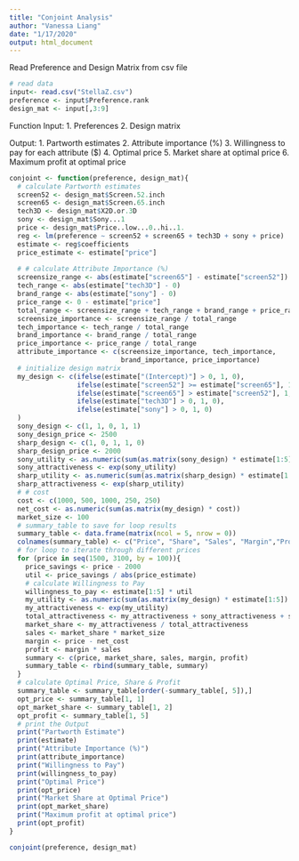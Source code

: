 ```yaml
---
title: "Conjoint Analysis"
author: "Vanessa Liang"
date: "1/17/2020"
output: html_document
---
```

Read Preference and Design Matrix from csv file
```r
# read data
input<- read.csv("StellaZ.csv")
preference <- input$Preference.rank
design_mat <- input[,3:9]
```

Function
Input:
1. Preferences
2. Design matrix

Output:
1. Partworth estimates
2. Attribute importance (%)
3. Willingness to pay for each attribute ($)
4. Optimal price
5. Market share at optimal price
6. Maximum profit at optimal price

```r
conjoint <- function(preference, design_mat){
  # calculate Partworth estimates
  screen52 <- design_mat$Screen.52.inch
  screen65 <- design_mat$Screen.65.inch
  tech3D <- design_mat$X2D.or.3D
  sony <- design_mat$Sony...1
  price <- design_mat$Price..low...0..hi..1.
  reg <- lm(preference ~ screen52 + screen65 + tech3D + sony + price)
  estimate <- reg$coefficients
  price_estimate <- estimate["price"]
  
  # # calculate Attribute Importance (%)
  screensize_range <- abs(estimate["screen65"] - estimate["screen52"])
  tech_range <- abs(estimate["tech3D"] - 0)
  brand_range <- abs(estimate["sony"] - 0)
  price_range <- 0 - estimate["price"]
  total_range <- screensize_range + tech_range + brand_range + price_range
  screensize_importance <- screensize_range / total_range
  tech_importance <- tech_range / total_range
  brand_importance <- brand_range / total_range
  price_importance <- price_range / total_range
  attribute_importance <- c(screensize_importance, tech_importance,
                            brand_importance, price_importance)
  # initialize design matrix
  my_design <- c(ifelse(estimate["(Intercept)"] > 0, 1, 0),
                 ifelse(estimate["screen52"] >= estimate["screen65"], 1, 0),
                 ifelse(estimate["screen65"] > estimate["screen52"], 1, 0),
                 ifelse(estimate["tech3D"] > 0, 1, 0),
                 ifelse(estimate["sony"] > 0, 1, 0)
  )
  sony_design <- c(1, 1, 0, 1, 1)
  sony_design_price <- 2500
  sharp_design <- c(1, 0, 1, 1, 0)
  sharp_design_price <- 2000
  sony_utility <- as.numeric(sum(as.matrix(sony_design) * estimate[1:5])+ price_estimate * (sony_design_price - 2000)/(2500 - 2000))
  sony_attractiveness <- exp(sony_utility)
  sharp_utility <- as.numeric(sum(as.matrix(sharp_design) * estimate[1:5]) + price_estimate * (sharp_design_price - 2000)/(2500 - 2000))
  sharp_attractiveness <- exp(sharp_utility)
  # # cost
  cost <- c(1000, 500, 1000, 250, 250)
  net_cost <- as.numeric(sum(as.matrix(my_design) * cost))
  market_size <- 100
  # summary_table to save for loop results
  summary_table <- data.frame(matrix(ncol = 5, nrow = 0))
  colnames(summary_table) <- c("Price", "Share", "Sales", "Margin","Profit")
  # for loop to iterate through different prices
  for (price in seq(1500, 3100, by = 100)){
    price_savings <- price - 2000
    util <- price_savings / abs(price_estimate)
    # calculate Willingness to Pay
    willingness_to_pay <- estimate[1:5] * util
    my_utility <- as.numeric(sum(as.matrix(my_design) * estimate[1:5]) + price_estimate * (price - 2000)/(2500 - 2000))
    my_attractiveness <- exp(my_utility)
    total_attractiveness <- my_attractiveness + sony_attractiveness + sharp_attractiveness
    market_share <- my_attractiveness / total_attractiveness
    sales <- market_share * market_size
    margin <- price - net_cost
    profit <- margin * sales
    summary <- c(price, market_share, sales, margin, profit)
    summary_table <- rbind(summary_table, summary)
  }
  # calculate Optimal Price, Share & Profit
  summary_table <- summary_table[order(-summary_table[, 5]),]
  opt_price <- summary_table[1, 1]
  opt_market_share <- summary_table[1, 2]
  opt_profit <- summary_table[1, 5]
  # print the Output
  print("Partworth Estimate")
  print(estimate)
  print("Attribute Importance (%)")
  print(attribute_importance)
  print("Willingness to Pay")
  print(willingness_to_pay)
  print("Optimal Price")
  print(opt_price)
  print("Market Share at Optimal Price")
  print(opt_market_share)
  print("Maximum profit at optimal price")
  print(opt_profit)
}
```

```r
conjoint(preference, design_mat)
```

